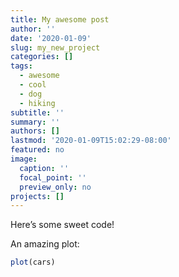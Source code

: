 ```yaml
---
title: My awesome post
author: ''
date: '2020-01-09'
slug: my_new_project
categories: []
tags:
  - awesome
  - cool
  - dog
  - hiking
subtitle: ''
summary: ''
authors: []
lastmod: '2020-01-09T15:02:29-08:00'
featured: no
image:
  caption: ''
  focal_point: ''
  preview_only: no
projects: []
---
```


Here's some sweet code!

An amazing plot:
```r
plot(cars)
```

